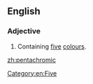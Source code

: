 ==English==

===Adjective===
{{en-adj|-}}

# Containing [[five]] [[colour]]s.

[[Category:en:Five]]

[[zh:pentachromic]]